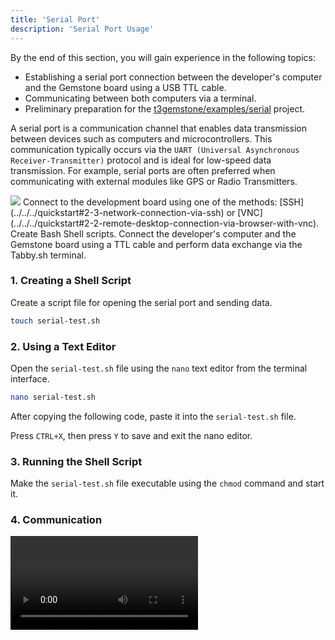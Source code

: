 ```yaml
---
title: 'Serial Port'
description: 'Serial Port Usage'
---
```



<Tip>
By the end of this section, you will gain experience in the following topics:

- Establishing a serial port connection between the developer's computer and the Gemstone board using a USB TTL cable.
- Communicating between both computers via a terminal.
- Preliminary preparation for the [t3gemstone/examples/serial](https://github.com/t3gemstone/examples/tree/main/serial) project.
</Tip>

A serial port is a communication channel that enables data transmission between devices such as computers and
microcontrollers. This communication typically occurs via the `UART (Universal Asynchronous Receiver-Transmitter)`
protocol and is ideal for low-speed data transmission. For example, serial ports are often preferred when
communicating with external modules like GPS or Radio Transmitters.

<Frame caption="Todo: Pins where the seriport connection can be made">
  <img className="rounded-lg" noZoom src="/images/under-construction.png" />
</Frame>

<Steps>
  <Step title="SSH/VNC Connection">
  Connect to the development board using one of the methods: [SSH](../../../quickstart#2-3-network-connection-via-ssh) or
  [VNC](../../../quickstart#2-2-remote-desktop-connection-via-browser-with-vnc).
  </Step>
  <Step title="Shell">
  Create Bash Shell scripts.
  </Step>
  <Step title="TTL and Terminal">
  Connect the developer's computer and the Gemstone board using a TTL cable and perform data exchange via the Tabby.sh terminal.
  </Step>
</Steps>

### 1. Creating a Shell Script

Create a script file for opening the serial port and sending data.

```bash
touch serial-test.sh
```

### 2. Using a Text Editor

Open the `serial-test.sh` file using the `nano` text editor from the terminal interface.

```bash
nano serial-test.sh
```

After copying the following code, paste it into the `serial-test.sh` file.

<SnippetExamplesSerialScript />

Press `CTRL+X`, then press `Y` to save and exit the nano editor.

### 3. Running the Shell Script

Make the `serial-test.sh` file executable using the `chmod` command and start it.

<SnippetExamplesSerial />

### 4. Communication

<Frame >
  <video controls className="w-full aspect-video" src="/videos/seri-test.mp4"></video>
</Frame>
